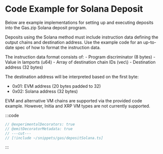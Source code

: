 
# Code Example for Solana Deposit

Below are example implementations for setting up and executing deposits into the Gas.zip Solana deposit program.

Deposits using the Solana method must include instruction data defining the output chains and destination address.
Use the example code for an up-to-date spec of how to format the instruction data.

<Callout type="info">
The instruction data format consists of:
- Program discriminator (8 bytes)
- Value in lamports (u64) 
- Array of destination chain IDs (vec\<u16\>)
- Destination address (32 bytes)

The destination address will be interpreted based on the first byte:

- 0x01: EVM address (20 bytes padded to 32)
- 0x02: Solana address (32 bytes)

</Callout>

<Callout type="warning">
  EVM and alternative VM chains are supported via the provided code example. However, Initia and XRP VM types are not
  currently supported.
</Callout>

:::code

```ts twoslash [typescript]
// @experimentalDecorators: true
// @emitDecoratorMetadata: true
// ---cut---
// [!include ~/snippets/gas/depositSolana.ts]
```

:::
